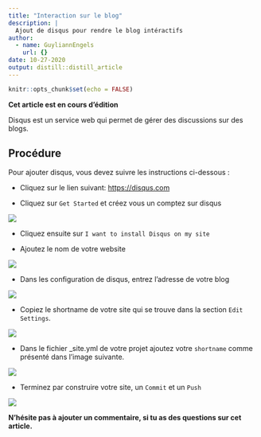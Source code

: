 ```yaml
---
title: "Interaction sur le blog"
description: |
  Ajout de disqus pour rendre le blog intéractifs
author:
  - name: GuyliannEngels
    url: {}
date: 10-27-2020
output: distill::distill_article
---
```


```r
knitr::opts_chunk$set(echo = FALSE)
```

**Cet article est en cours d'édition**

Disqus est un service web qui permet de gérer des discussions sur des blogs. 

## Procédure

Pour ajouter disqus, vous devez suivre les instructions ci-dessous :

- Cliquez sur le lien suivant: <https://disqus.com> 

- Cliquez sur `Get Started` et créez vous un comptez sur disqus 

![](images/disqus2.png) 


- Cliquez ensuite sur `I want to install Disqus on my site`

- Ajoutez le nom de votre website

![](images/disqus3.gif)

- Dans les configuration de disqus, entrez l'adresse de votre blog

![](images/disqus4.gif) 

- Copiez le shortname de votre site qui se trouve dans la section `Edit Settings`.

![](images/disqus5.gif) 


- Dans le fichier _site.yml de votre projet ajoutez votre `shortname` comme présenté dans l'image suivante.

![](images/disqus6.gif)

- Terminez par construire votre site, un `Commit` et un `Push`

![](images/disqus7.gif) 



**N'hésite pas à ajouter un commentaire, si tu as des questions sur cet article.**
